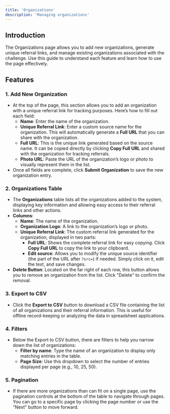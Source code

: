 ```yaml
---
title: 'Organizations'
description: 'Managing organizations'
---
```


## Introduction

The Organizations page allows you to add new organizations, generate unique referral links, and manage existing organizations associated with the challenge. Use this guide to understand each feature and learn how to use the page effectively.

## Features

### 1. **Add New Organization**

- At the top of the page, this section allows you to add an organization with a unique referral link for tracking purposes. Here’s how to fill out each field:
    - **Name**: Enter the name of the organization.
    - **Unique Referral Link**: Enter a custom source name for the organization. This will automatically generate a **Full URL** that you can share with the organization.
    - **Full URL**: This is the unique link generated based on the source name. It can be copied directly by clicking **Copy Full URL** and shared with the organization for tracking referrals.
    - **Photo URL**: Paste the URL of the organization’s logo or photo to visually represent them in the list.
- Once all fields are complete, click **Submit Organization** to save the new organization entry.

### 2. **Organizations Table**

- The **Organizations** table lists all the organizations added to the system, displaying key information and allowing easy access to their referral links and other actions.
- **Columns**:
    - **Name**: The name of the organization.
    - **Organization Logo**: A link to the organization’s logo or photo.
    - **Unique Referral Link**: The custom referral link generated for the organization, displayed in two parts:
        - **Full URL**: Shows the complete referral link for easy copying. Click **Copy Full URL** to copy the link to your clipboard.
        - **Edit source**: Allows you to modify the unique source identifier (the part of the URL after `?src=`) if needed. Simply click on it, edit the text, and save changes.
- **Delete Button**: Located on the far right of each row, this button allows you to remove an organization from the list. Click "Delete" to confirm the removal.

### 3. **Export to CSV**

- Click the **Export to CSV** button to download a CSV file containing the list of all organizations and their referral information. This is useful for offline record-keeping or analyzing the data in spreadsheet applications.

### 4. **Filters**

- Below the Export to CSV button, there are filters to help you narrow down the list of organizations:
    - **Filter by name**: Type the name of an organization to display only matching entries in the table.
    - **Page Size**: Use this dropdown to select the number of entries displayed per page (e.g., 10, 25, 50).

### 5. **Pagination**

- If there are more organizations than can fit on a single page, use the pagination controls at the bottom of the table to navigate through pages. You can go to a specific page by clicking the page number or use the "Next" button to move forward.